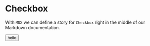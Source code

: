 
<Meta title="Media/Image" />

# Checkbox

With `MDX` we can define a story for `Checkbox` right in the middle of our
Markdown documentation.

<Canvas>
  <button>hello</button>
</Canvas>
